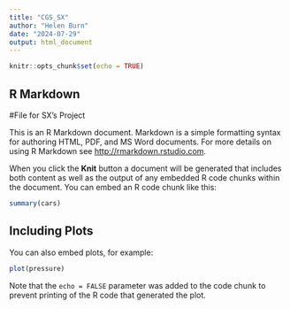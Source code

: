 ---
title: "CGS_SX"
author: "Helen Burn"
date: "2024-07-29"
output: html_document
---

```{r setup, include=FALSE}
knitr::opts_chunk$set(echo = TRUE)
```

## R Markdown
#File for SX's Project

This is an R Markdown document. Markdown is a simple formatting syntax for authoring HTML, PDF, and MS Word documents. For more details on using R Markdown see <http://rmarkdown.rstudio.com>.

When you click the **Knit** button a document will be generated that includes both content as well as the output of any embedded R code chunks within the document. You can embed an R code chunk like this:

```{r cars}
summary(cars)
```

## Including Plots

You can also embed plots, for example:

```{r pressure, echo=FALSE}
plot(pressure)
```

Note that the `echo = FALSE` parameter was added to the code chunk to prevent printing of the R code that generated the plot.
